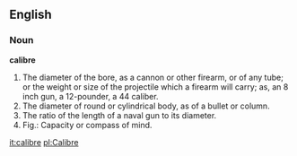 ==English==

===Noun===

'''calibre'''

#The diameter of the bore, as a cannon or other firearm, or of any tube; or the weight or size of the projectile which a firearm will carry; as, an 8 inch gun, a 12-pounder, a 44 caliber.
#The diameter of round or cylindrical body, as of a bullet or column.
#The ratio of the length of a naval gun to its diameter.
#Fig.: Capacity or compass of mind.

[[it:calibre]]
[[pl:Calibre]]